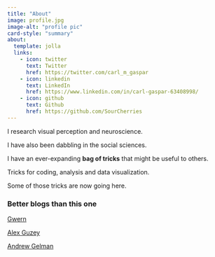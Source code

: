 ```yaml
---
title: "About"
image: profile.jpg
image-alt: "profile pic"
card-style: "summary"
about:
  template: jolla
  links:
    - icon: twitter
      text: Twitter
      href: https://twitter.com/carl_m_gaspar
    - icon: linkedin
      text: LinkedIn
      href: https://www.linkedin.com/in/carl-gaspar-63408998/
    - icon: github
      text: Github
      href: https://github.com/SourCherries
---
```


I research visual perception and neuroscience.

I have also been dabbling in the social sciences.

I have an ever-expanding **bag of tricks** that might be useful to others.

Tricks for coding, analysis and data visualization.

Some of those tricks are now going here.

### Better blogs than this one

[Gwern](https://gwern.net/)

[Alex Guzey](https://guzey.com/)

[Andrew Gelman](https://statmodeling.stat.columbia.edu/)
